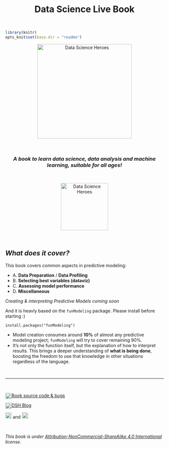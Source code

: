 <center> <h1> Data Science Live Book</h1> </center>

<br>

```r
library(knitr)
opts_knit$set(base.dir = "readme")
```

<p align="center">
<img src="readme/logo4.JPG" width="300px" alt="Data Science Heroes" align="center">
</p>

<br>

<center><i><h3>A book to learn data science, data analysis and machine learning, suitable for all ages!</h3></i></center>


<br>

<p align="center">
<img src="readme/cover_logo.png" width="150px" alt="Data Science Heroes" align="center">
</p>

<br>

## _What does it cover?_

This book covers common aspects in predictive modeling:

+  A. **Data Preparation** / **Data Profiling**
+  B. **Selecting best variables (dataviz)**
+  C. **Assessing model performance**
+  D. **Miscellaneous**

_Creating & interpreting Predictive Models coming soon_

And it is heavly based on the `funModeling` package. Please install before starting :) 

`install.packages("funModeling")`



* Model creation consumes around **10%** of almost any predictive modeling project; `funModeling` will try to cover remaining 90%. 
* It's not only the function itself, but the explanation of how to interpret results. This brings a deeper understanding of **what is being done**, boosting the freedom to use that knowledge in other situations regardless of the language.

<br>


-------

<br>


<div>
<a href="https://github.com/pablo14/data-science-live-book" target="blank">Book source code & bugs 
<img src="http://datascienceheroes.com/img/blog/github_logo.PNG" style="  float:left; width:20px; margin:auto;" alt="Github Data Science Live Book">
</a><span style=""></span>
</div>


<div>
<a href="http://blog.datascienceheroes.com" target="blank">
<img src="http://datascienceheroes.com/img/blog/logo_dsh.png" alt="Data Science Heroes Blog" style="align:left; float:left; width:20px; margin:auto;" style="border-radius:5px;">DSH Blog
</a>
</div>
<div>

</div>
<div>

<a href="https://www.facebook.com/datasciheroes" target="blank">
<img src="http://datascienceheroes.com/img/blog/fb_logo.PNG" style="width:20px; margin:auto;" alt="Data Science Heroes Facebook"></a> and <a href="https://twitter.com/DataSciHeroes" target="blank">
<img src="http://datascienceheroes.com/img/blog/twitter_logo.PNG" style="width:20px; margin:auto;" alt="Data Science Heroes Twitter">
</a>
</div>

<br>


_This book is under <a href="https://creativecommons.org/licenses/by-nc-sa/4.0/" target="blank">Attribution-NonCommercial-ShareAlike 4.0 International</a> license._

 



